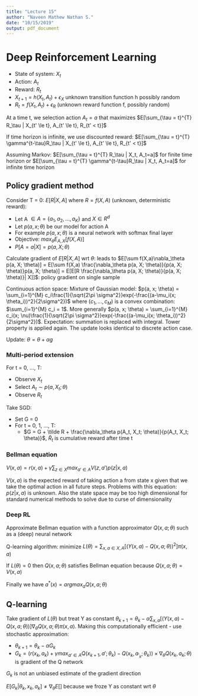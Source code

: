 ```yaml
---
title: "Lecture 15"
author: "Naveen Mathew Nathan S."
date: "10/15/2019"
output: pdf_document
---
```


# Deep Reinforcement Learning

- State of system: $X_t$
- Action: $A_t$
- Reward: $R_t$
- $X_{t+1} = h(X_t, A_t) + \epsilon_X$ unknown transition function h possibly random
- $R_t = f(X_t, A_t) + \epsilon_R$ (unknown reward function f, possibly random)

At a time t, we selection action $A_t = a$ that maximizes $E[\sum_{\tau = t}^{T} R_\tau | X_{t' \le t}, A_{t' \le t}, R_{t' < t}]$

If time horizon is infinite, we use discounted reward: $E[\sum_{\tau = t}^{T} \gamma^{t-\tau}R_\tau | X_{t' \le t}, A_{t' \le t}, R_{t' < t}]$

Assuming Markov: $E[\sum_{\tau = t}^{T} R_\tau | X_t, A_t=a]$ for finite time horizon or $E[\sum_{\tau = t}^{T} \gamma^{t-\tau}R_\tau | X_t, A_t=a]$ for infinite time horizon

## Policy gradient method

Consider T = 0: $E[R | X, A]$ where $R = f(X, A)$ (unknown, deterministic reward):

- Let A $\in A = \{a_1, a_2, ..., a_K\}$ and $X \in R^d$
- Let $p(a, x; \theta)$ be our model for action A
- For example $p(a, x; \theta)$ is a neural network with softmax final layer
- Objective: $max_\theta E_{A, X}[f(X, A)]$
- $P[A = a|X] = p(a, X; \theta)$

Calculate gradient of $E[R | X, A]$ wrt $\theta$: leads to $E[\sum f(X,a)\nabla_\theta p(a, X; \theta)] = E[\sum f(X,a) \frac{\nabla_\theta p(a, X; \theta)}{p(a, X; \theta)}p(a, X; \theta)] = E[E[R \frac{\nabla_\theta p(a, X; \theta)}{p(a, X; \theta)}| X]]$: policy gradient on single sample

Continuous action space: Mixture of Gaussian model: $p(a, x; \theta) = \sum_{i=1}^{M} c_i\frac{1}{\sqrt{2\pi \sigma^2}}exp(-\frac{(a-\mu_i(x; \theta_i))^2}{2\sigma^2})$ where $(c_1, ..., c_M)$ is a convex combination: $\sum_{i=1}^{M} c_i = 1$. More generally $p(a, x; \theta) = \sum_{i=1}^{M} c_i(x; \nu)\frac{1}{\sqrt{2\pi \sigma^2}}exp(-\frac{(a-\mu_i(x; \theta_i))^2}{2\sigma^2})$. Expectation: summation is replaced with integral. Tower property is applied again. The update looks identical to discrete action case.

Update: $\theta = \theta + \alpha g$

### Multi-period extension

For t = 0, ..., T:

- Observe $X_t$
- Select $A_t \sim p(a, X_t;\theta)$
- Observe $R_t$

Take SGD:

- Set G = 0
- For t = 0, 1, ..., T:
    - $G = G + \tilde R + \frac{\nabla_\theta p(A_t, X_t; \theta)}{p(A_t, X_t; \theta)}$, $\tilde R_t$ is cumulative reward after time t

### Bellman equation

$V(x, a) = r(x, a) + \gamma\sum_{z \in X} max_{a' \in A} V(z, a')p(z|x,a)$

$V(x, a)$ is the expected reward of taking action a from state x given that we take the optimal action in all future steps. Problems with this equation: $p(z|x,a)$ is unknown. Also the state space may be too high dimensional for standard numerical methods to solve due to curse of dimensionality

### Deep RL

Approximate Bellman equation with a function approximator $Q(x, a; \theta)$ such as a (deep) neural network

Q-learning algorithm: minimize $L(\theta) = \sum_{x, a \in X, A} [(Y(x, a) - Q(x, a; \theta))^2]\pi(x,a)$

If $L(\theta) = 0$ then $Q(x, a;\theta)$ satisfies Bellman equation because $Q(x, a; \theta) = V(x, a)$

Finally we have $a^*(x) = argmax_a Q(x, a; \theta)$

## Q-learning

Take gradient of $L(\theta)$ but treat Y as constant $\theta_{k+1} = \theta_k - \alpha \sum_{x, a}[(Y(x, a) - Q(x, a;\theta))]\nabla_\theta Q(x, a; \theta) \pi(x, a)$. Making this computationally efficient - use stochastic approximation:

- $\theta_{k+1} = \theta_k - \alpha G_k$
- $G_k = (r(x_k, a_k) + \gamma max_{a' \in A}Q(x_{k+1}, a'; \theta_k) - Q(x_{k}, a_'_k; \theta_k)) \times \nabla_\theta Q(x_k, a_k; \theta)$ is gradient of the Q network

$G_k$ is not an unbiased estimate of the gradient direction

$E[G_k | \theta_k, x_k, a_k] \ne \nabla_\theta E[]$ because we froze Y as constant wrt $\theta$